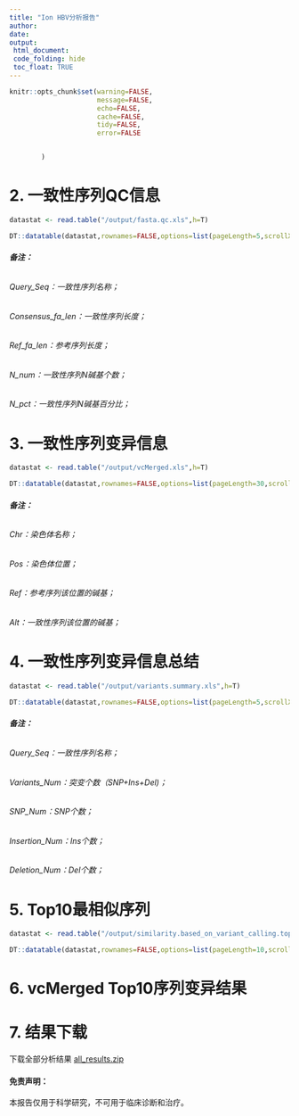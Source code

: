 ---
title: "Ion HBV分析报告"
author:
date:
output:
 html_document:
 code_folding: hide
 toc_float: TRUE
---

```{r setup,echo=FALSE}
knitr::opts_chunk$set(warning=FALSE,
                      message=FALSE,
                      echo=FALSE,
                      cache=FALSE,
                      tidy=FALSE,
                      error=FALSE


        )
```



# 2. 一致性序列QC信息
```{r,include=FALSE}
datastat <- read.table("/output/fasta.qc.xls",h=T)
```

```{r,echo=FALSE}
DT::datatable(datastat,rownames=FALSE,options=list(pageLength=5,scrollX=TRUE))
```

###### __备注：__
###### Query_Seq：一致性序列名称；
###### Consensus_fa_len：一致性序列长度；
###### Ref_fa_len：参考序列长度；
###### N_num：一致性序列N碱基个数；
###### N_pct：一致性序列N碱基百分比；


# 3. 一致性序列变异信息
```{r,include=FALSE}
datastat <- read.table("/output/vcMerged.xls",h=T)
```

```{r,echo=FALSE}
DT::datatable(datastat,rownames=FALSE,options=list(pageLength=30,scrollX=TRUE))
```

###### __备注：__
###### Chr：染色体名称；
###### Pos：染色体位置；
###### Ref：参考序列该位置的碱基；
###### Alt：一致性序列该位置的碱基；


# 4. 一致性序列变异信息总结
```{r,include=FALSE}
datastat <- read.table("/output/variants.summary.xls",h=T)
```

```{r,echo=FALSE}
DT::datatable(datastat,rownames=FALSE,options=list(pageLength=5,scrollX=TRUE))
```

###### __备注：__
###### Query_Seq：一致性序列名称；
###### Variants_Num：突变个数（SNP+Ins+Del)；
###### SNP_Num：SNP个数；
###### Insertion_Num：Ins个数；
###### Deletion_Num：Del个数；


# 5. Top10最相似序列
```{r,include=FALSE}
datastat <- read.table("/output/similarity.based_on_variant_calling.top10.xls",h=T)
```

```{r,echo=FALSE}
DT::datatable(datastat,rownames=FALSE,options=list(pageLength=10,scrollX=TRUE))
```


# 6. vcMerged Top10序列变异结果


# 7. 结果下载

   下载全部分析结果 [all_results.zip](../results.zip)



#### 免责声明：

本报告仅用于科学研究，不可用于临床诊断和治疗。
